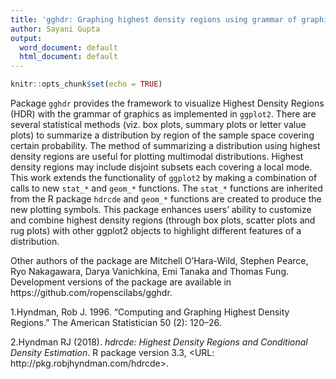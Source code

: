 ```yaml
---
title: 'gghdr: Graphing highest density regions using grammar of graphics'
author: Sayani Gupta
output:
  word_document: default
  html_document: default
---
```


```r
knitr::opts_chunk$set(echo = TRUE)
```


Package `gghdr` provides the framework to visualize Highest Density Regions (HDR) with the grammar of graphics as implemented in `ggplot2`. There are several statistical methods (viz. box plots, summary plots or letter value plots) to summarize a distribution by region of the sample space covering certain probability. The method of summarizing a distribution using highest density regions are useful for plotting multimodal distributions. Highest density regions may include disjoint subsets each covering a local mode. This work extends the functionality of `ggplot2` by making a combination of calls to new `stat_*` and `geom_*` functions. The `stat_*` functions are inherited from the R package `hdrcde` and `geom_*` functions are created to produce the new plotting symbols. This package enhances users' ability to customize and combine highest density regions (through box plots, scatter plots and rug plots) with other ggplot2 objects to highlight different features of a distribution. 


Other authors of the package are Mitchell O'Hara-Wild, Stephen Pearce, Ryo Nakagawara, Darya Vanichkina, Emi Tanaka and Thomas Fung. Development versions of the package are available in https://github.com/ropenscilabs/gghdr.     



 1.Hyndman, Rob J. 1996. “Computing and Graphing Highest Density Regions.” The American Statistician 50 (2): 120–26.

 2.Hyndman RJ (2018). _hdrcde: Highest Density Regions and
Conditional Density Estimation_. R package version 3.3,
<URL: http://pkg.robjhyndman.com/hdrcde>.


